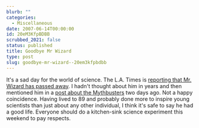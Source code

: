 ```yaml
---
blurb: ""
categories:
  - Miscellaneous
date: 2007-06-14T00:00:00
id: 20eM3KfpBDBB
scrubbed_2021: false
status: published
title: Goodbye Mr Wizard
type: post
slug: goodbye-mr-wizard--20em3kfpbdbb
---
```


It's a sad day for the world of science. The L.A. Times is
[reporting that Mr. Wizard has passed away](http://www.latimes.com/news/local/la-me-herbert13jun13,0,7656221.story).
I hadn't thought about him in years and then mentioned him in a
[post about the Mythbusters](http://www.alanwsmith.com/blog/2007/06/12/condensed-mythbusters/)
two days ago. Not a happy coincidence. Having lived to 89 and
probably done more to inspire young scientists than just about any
other individual, I think it's safe to say he had a good life.
Everyone should do a kitchen-sink science experiment this weekend
to pay respects.